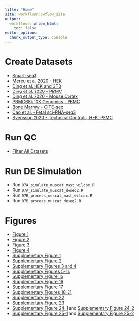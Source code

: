 ```yaml
---
title: "Home"
site: workflowr::wflow_site
output:
  workflowr::wflow_html:
    toc: false
editor_options:
  chunk_output_type: console
---
```



# Create Datasets

- [Smart-seq3](01_Smart-seq3.html)
- [Mereu et al. 2020 - HEK](02_Mereu.html)
- [Ding et al. HEK and 3T3](03A_Ding-Mixture-HEK-3T3.html)
- [Ding et al. 2020 - PBMC](03B_Ding-PBMC.html)
- [Ding et al. 2020 - Mouse Cortex](03C_Ding-Cortex.html)
- [PBMC68k 10X Genomics - PBMC](04A_PBMC68k.html)
- [Bone Marrow - CITE-seq](04B_BoneMarrow.html)
- [Cao et al. - Fetal sci-RNA-seq3](05_Fetal-sciRNAseq3.html)
- [Svensson 2020 - Technical Controls, HEK, PBMC ](06G_VS2020_Seurat.html)


# Run QC

- [Filter All Datasets](07_Filter_all_datasets.html)

# Run DE Simulation 

- Run `07A_simulate_muscat_mast_wilcox.R`
- Run `07A_simulate_muscat_deseq2.R`
- Run `07B_process_muscat_mast_wilcox.R`
- Run `07B_process_muscat_deseq2.R`


# Figures

- [Figure 1](09_Figure1.html)
- [Figure 2](10_Figure2.html)
- [Figure 3](11_Figure3.html)
- [Figure 4](11B_Figure4.html)
- [Supplmenetary Figure 1](12_SuppFigure-DataStats.html)
- [Supplementary Figure 2](09_Figure1.html)
- [Supplementary Figures 3 and 4](10_Figure2.html)
- [Supplmenetary Figures 5-14](13_SuppFigure-VST.html)
- [Supplementary Figure 15](14_SuppFigure-Simulation.html)
- [Supplementary Figure 16](15_SuppFigure-Upsampling.html)
- [Supplementary Figure 17](11B_Figure4.html)
- [Supplmenetary Figures 18-21](13_SuppFigure-VST.html)
- [Supplementary Figure 22](11A_SuppFigure-VarGenes.html)
- [Supplementary Figure 23](11D_SuppFigure_DE_Benchmarking.html)
- [Supplementary Figure 24-1](11B_NK_Downsampling.html)  and [Supplementary Figure 24-2](11D_SuppFigure_DE_Benchmarking.html)
- [Supplementary Figure 25-1](11C_HEK_Quartzseq2_Dropseq.html) and [Supplementary Figure 25-2](11D_SuppFigure_DE_Benchmarking.html)


